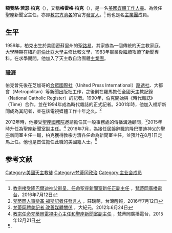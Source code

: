 '''額我略·若瑟·柏克'''（{{lang-en|Gregory Joseph "Greg" Burke}}），又稱'''格雷格·柏克'''（{{lang-en|Greg Burke}}），是一名[[美國|美國]][[記者|媒體工作人員]]。為候任聖座新聞室主任，亦即[[教宗方濟各|教宗方濟各]]的官方[[發言人|發言人]]。<ref name="梵廣">[http://zht.radiovaticana.va/news/2016/07/11/%E6%95%99%E5%AE%97%E6%8E%A5%E5%8F%97%E9%9A%86%E5%B7%B4%E7%88%BE%E8%BF%AA%E7%A5%9E%E7%88%B6%E8%BE%AD%E5%91%88%EF%BC%8C%E4%BB%BB%E5%91%BD%E8%81%96%E5%BA%A7%E6%96%B0%E8%81%9E%E5%AE%A4%E6%96%B0%E4%BB%BB%E6%AD%A3%E5%89%AF%E4%B8%BB%E4%BB%BB/1243569 教宗接受隆巴爾迪神父辭呈，任命聖座新聞室新任正副主任] {{Wayback|url=http://zht.radiovaticana.va/news/2016/07/11/%E6%95%99%E5%AE%97%E6%8E%A5%E5%8F%97%E9%9A%86%E5%B7%B4%E7%88%BE%E8%BF%AA%E7%A5%9E%E7%88%B6%E8%BE%AD%E5%91%88%EF%BC%8C%E4%BB%BB%E5%91%BD%E8%81%96%E5%BA%A7%E6%96%B0%E8%81%9E%E5%AE%A4%E6%96%B0%E4%BB%BB%E6%AD%A3%E5%89%AF%E4%B8%BB%E4%BB%BB/1243569 |date=20160919031705 }}，[[梵蒂岡廣播電台|梵蒂岡廣播電台]]，2016年7月12日</ref>
他也是名[[主業團|主業團]]成員。

==生平==

1959年，柏克出生於美國密蘇里州的[[聖路易|聖路易]]，其家族為一個傳統的天主教家庭。大學時期在紐約[[哥倫比亞大學|哥倫比亞大學]]主修比較文學，1983年畢業後繼續攻讀了新聞專科。在求學期間，他加入了天主教自治團體[[主業團|主業團]]。

===職涯===
伯克曾先後在芝加哥的[[合眾國際社|合眾國際社]]（United Press International）[[路透社|路透社]]、大都會（Metropolitan）等新聞出版社工作，之後則在羅馬擔任全國天主教記錄（National Catholic Register）的記者。1990年，伯克開始與《時代雜誌》（Time）合作，並在1994年成為時代雜誌的正式記者。2001年時，他加入福斯新聞成為其記者，並在該電視媒體工作十年之久。<ref>[https://anntw.com/articles/20160712-iOXq 梵蒂岡人事變革 福斯記者任發言人] {{Wayback|url=https://anntw.com/articles/20160712-iOXq |date=20160818213506 }}，莊瑞萌，台灣醒報，2016年7月12日</ref>

2012年時，他接受[[國務院_(教廷)|聖座國務院]]邀請擔任其一般事務處的傳播溝通顧問，<ref>[http://www.epochtimes.com/b5/12/6/24/n3619822.htm 梵蒂岡聘美記者 改善媒體關係] {{Wayback|url=http://www.epochtimes.com/b5/12/6/24/n3619822.htm |date=20160818182646 }}，大紀元，2012年6月24日</ref>2015年時升任為聖座新聞室副主任。<ref>[http://zht.radiovaticana.va/news/2015/12/21/%E6%95%99%E5%AE%97%E4%BB%BB%E5%91%BD%E6%A2%B5%E8%92%82%E5%B2%A1%E9%9B%BB%E8%A6%96%E4%B8%AD%E5%BF%83%E4%B8%BB%E4%BB%BB%E5%92%8C%E8%81%96%E5%BA%A7%E6%96%B0%E8%81%9E%E5%AE%A4%E5%89%AF%E4%B8%BB%E4%BB%BB/1196033 教宗任命梵蒂岡電視中心主任和聖座新聞室副主任] {{Wayback|url=http://zht.radiovaticana.va/news/2015/12/21/%E6%95%99%E5%AE%97%E4%BB%BB%E5%91%BD%E6%A2%B5%E8%92%82%E5%B2%A1%E9%9B%BB%E8%A6%96%E4%B8%AD%E5%BF%83%E4%B8%BB%E4%BB%BB%E5%92%8C%E8%81%96%E5%BA%A7%E6%96%B0%E8%81%9E%E5%AE%A4%E5%89%AF%E4%B8%BB%E4%BB%BB/1196033 |date=20160122191443 }}，梵蒂岡廣播電台，2015年12月21日</ref>
2016年7月，為接任屆齡辭職的隆巴爾迪神父的聖座新聞室主任一職，柏克獲得教宗方濟各任命為新聞室主任，並預計在8月1日走馬上任。他也是首位擔任此職的美國籍人士。<ref name="梵廣" />

==参考文献==
{{reflist}}

[[Category:美國天主教徒|Category:美國天主教徒]]
[[Category:梵蒂冈政治|Category:梵蒂冈政治]]
[[Category:主业会成员|Category:主业会成员]]